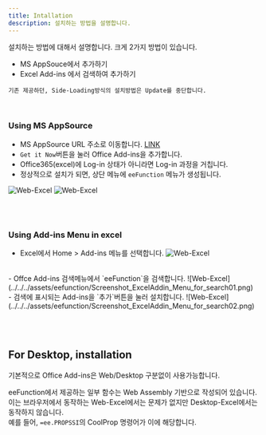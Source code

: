 ```yaml
---
title: Intallation
description: 설치하는 방법을 설명합니다.
---
```




설치하는 방법에 대해서 설명합니다. 크게 2가지 방법이 있습니다.
- MS AppSouce에서 추가하기
- Excel Add-ins 에서 검색하여 추가하기

`기존 제공하던, Side-Loading방식의 설치방법은 Update를 중단합니다.`

<br/>


### Using MS AppSource

- MS AppSource URL 주소로 이동합니다.  <a href="https://appsource.microsoft.com/en-us/product/office/WA200007295?tab=Overview" target="_blank">LINK</a>
- `Get it Now`버튼을 눌러 Office Add-ins을 추가합니다.
- Office365(excel)에 Log-in 상태가 아니라면 Log-in 과정을 거칩니다.
- 정상적으로 설치가 되면, 상단 메뉴에 `eeFunction` 메뉴가 생성됩니다.

![Web-Excel](../../../assets/eefunction/Screenshot_appsource_url02.png)
![Web-Excel](../../../assets/eefunction/Screenshot_appsource_url03.png)


<br/><br/>


### Using Add-ins Menu in excel
- Excel에서 Home > Add-ins 메뉴를 선택합니다.
![Web-Excel](../../../assets/eefunction/Screenshot_ExcelAddin_Menu_for_search00.png)

<br/>
- Offce Add-ins 검색메뉴에서 `eeFunction`을 검색합니다.
![Web-Excel](../../../assets/eefunction/Screenshot_ExcelAddin_Menu_for_search01.png)

<br/>
- 검색에 표시되는 Add-ins을 `추가`버튼을 눌러 설치합니다.
![Web-Excel](../../../assets/eefunction/Screenshot_ExcelAddin_Menu_for_search02.png)

<br/><br/>

## For Desktop, installation
기본적으로 Office Add-ins은 Web/Desktop 구분없이 사용가능합니다.    

eeFunction에서 제공하는 일부 함수는 Web Assembly 기반으로 작성되어 있습니다.
이는 브라우저에서 동작하는 Web-Excel에서는 문제가 없지만 Desktop-Excel에서는 동작하지 않습니다.   
예를 들어, `=ee.PROPSSI`의 CoolProp 명령어가 이에 해당합니다.   



<br/><br/><br/><br/>
